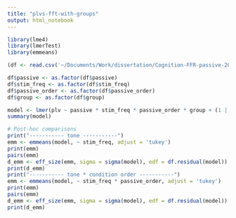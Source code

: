```yaml
---
title: "plvs-fft-with-groups"
output: html_notebook
---
```

```r
library(lme4)
library(lmerTest)
library(emmeans)
```


```r
(df <- read.csv('~/Documents/Work/dissertation/Cognition-FFR-passive-2025/analysis/plvs-with-groups.csv'))
```

```r
df$passive <- as.factor(df$passive)
df$stim_freq <- as.factor(df$stim_freq)
df$passive_order <- as.factor(df$passive_order)
df$group <- as.factor(df$group)
```

```r
model <- lmer(plv ~ passive * stim_freq * passive_order * group + (1 | sub), data = df)
summary(model)
```

```r
# Post-hoc comparisons
print("----------- tone -----------")
emm <- emmeans(model, ~ stim_freq, adjust = 'tukey')
print(emm)
pairs(emm)
d_emm <- eff_size(emm, sigma = sigma(model), edf = df.residual(model))
print(d_emm)
print("----------- tone * condition order -----------")
emm <- emmeans(model, ~ stim_freq * passive_order, adjust = 'tukey')
print(emm)
pairs(emm)
d_emm <- eff_size(emm, sigma = sigma(model), edf = df.residual(model))
print(d_emm)
```

